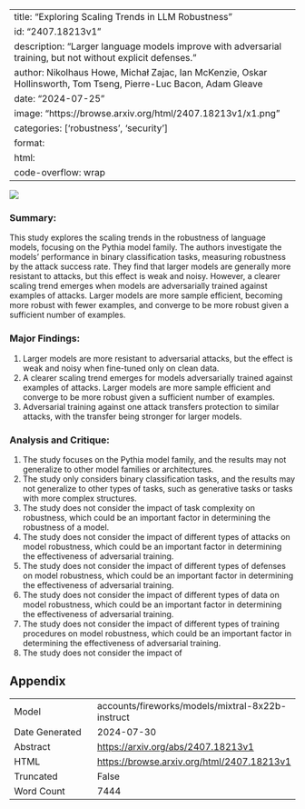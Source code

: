 
---
title: "Exploring Scaling Trends in LLM Robustness"
id: "2407.18213v1"
description: "Larger language models improve with adversarial training, but not without explicit defenses."
author: Nikolhaus Howe, Michał Zajac, Ian McKenzie, Oskar Hollinsworth, Tom Tseng, Pierre-Luc Bacon, Adam Gleave
date: "2024-07-25"
image: "https://browse.arxiv.org/html/2407.18213v1/x1.png"
categories: ['robustness', 'security']
format:
  html:
    code-overflow: wrap
---

![](https://browse.arxiv.org/html/2407.18213v1/x1.png)

### Summary:

This study explores the scaling trends in the robustness of language models, focusing on the Pythia model family. The authors investigate the models' performance in binary classification tasks, measuring robustness by the attack success rate. They find that larger models are generally more resistant to attacks, but this effect is weak and noisy. However, a clearer scaling trend emerges when models are adversarially trained against examples of attacks. Larger models are more sample efficient, becoming more robust with fewer examples, and converge to be more robust given a sufficient number of examples.

### Major Findings:

1. Larger models are more resistant to adversarial attacks, but the effect is weak and noisy when fine-tuned only on clean data.
2. A clearer scaling trend emerges for models adversarially trained against examples of attacks. Larger models are more sample efficient and converge to be more robust given a sufficient number of examples.
3. Adversarial training against one attack transfers protection to similar attacks, with the transfer being stronger for larger models.

### Analysis and Critique:

1. The study focuses on the Pythia model family, and the results may not generalize to other model families or architectures.
2. The study only considers binary classification tasks, and the results may not generalize to other types of tasks, such as generative tasks or tasks with more complex structures.
3. The study does not consider the impact of task complexity on robustness, which could be an important factor in determining the robustness of a model.
4. The study does not consider the impact of different types of attacks on model robustness, which could be an important factor in determining the effectiveness of adversarial training.
5. The study does not consider the impact of different types of defenses on model robustness, which could be an important factor in determining the effectiveness of adversarial training.
6. The study does not consider the impact of different types of data on model robustness, which could be an important factor in determining the effectiveness of adversarial training.
7. The study does not consider the impact of different types of training procedures on model robustness, which could be an important factor in determining the effectiveness of adversarial training.
8. The study does not consider the impact of

## Appendix

|          |          |
|----------|----------|
| Model     | accounts/fireworks/models/mixtral-8x22b-instruct       |
| Date Generated     | 2024-07-30       |
| Abstract | [https://arxiv.org/abs/2407.18213v1](https://arxiv.org/abs/2407.18213v1)        |
| HTML     | [https://browse.arxiv.org/html/2407.18213v1](https://browse.arxiv.org/html/2407.18213v1)       |
| Truncated       | False       |
| Word Count       | 7444       |